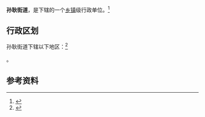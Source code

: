 {{中国乡级行政区|37/01/25/102/000}}

'''孙耿街道'''，是{{PRC admin/fullname|37/01/25/102/000|3}}下辖的一个[[乡镇|乡镇]]级行政单位。<ref>{{PRC admin/ref sgc|{{PRC admin/parent|37/01/25/102/000}}}}</ref>

== 行政区划 ==

孙耿街道下辖以下地区：<ref>{{PRC admin/ref sgc|37/01/25/102/000}}</ref>

{{PRC admin/children|37/01/25/102/000}}。

== 参考资料 ==

{{reflist}}

{{行政区划小作品}}
{{PRC admin/navcat|37/01/25/102/000}}